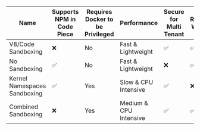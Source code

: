 | Name                          | Supports NPM in Code Piece | Requires Docker to be Privileged | Performance           | Secure for Multi Tenant | Reusable Workers | Environment Variable                      |
|-------------------------------|----------------------------|----------------------------------|-----------------------|-------------------------|------------------|-------------------------------------------|
| V8/Code Sandboxing  | ❌                         | No                               | Fast & Lightweight    | ✅                       | ✅               | Set `AP_EXECUTION_MODE` to `SANDBOX_CODE_ONLY` |
| No Sandboxing | ✅                         | No                               | Fast & Lightweight    | ❌                       | ✅               | Set `AP_EXECUTION_MODE` to `UNSANDBOXED`       |
| Kernel Namespaces Sandboxing  | ✅                         | Yes                              | Slow & CPU Intensive  | ✅                       | ❌               | Set `AP_EXECUTION_MODE` to `SANDBOX_PROCESS`         |
| Combined Sandboxing | ❌                         | Yes                              | Medium & CPU Intensive | ✅                      | ✅               | Set `AP_EXECUTION_MODE` to `SANDBOX_CODE_AND_PROCESS` |
